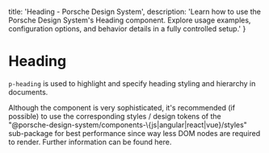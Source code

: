 
  title: 'Heading - Porsche Design System',
  description: 'Learn how to use the Porsche Design System\'s Heading component. Explore usage examples, configuration options, and behavior details in a fully controlled setup.'
}

# Heading <ComponentStatus tagName="p-heading"></ComponentStatus>

`p-heading` is used to highlight and specify heading styling and hierarchy in documents.

<Notification heading="Recommendation" heading-tag="h2" state="success">
  Although the component is very sophisticated, it's recommended (if possible) to use the corresponding styles / design tokens of
  the "@porsche-design-system/components-\{js|angular|react|vue}/styles" sub-package for best performance since way
  less DOM nodes are required to render. Further information can be found <Link href="/styles/typography/">here</Link>.
</Notification>

<Configurator tagName="p-heading" story={headingStory} />